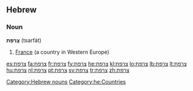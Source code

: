 ==Hebrew==
===Noun===
'''צָרְפַת''' (tsarfát) {{f}}

# [[France]] (a country in Western Europe)

[[Category:Hebrew nouns]]
[[Category:he:Countries]]

[[es:צרפת]]
[[fa:צרפת]]
[[fr:צרפת]]
[[fy:צרפת]]
[[he:צרפת]]
[[kl:צרפת]]
[[lo:צרפת]]
[[lb:צרפת]]
[[lt:צרפת]]
[[hu:צרפת]]
[[nl:צרפת]]
[[pt:צרפת]]
[[sv:צרפת]]
[[tr:צרפת]]
[[zh:צרפת]]